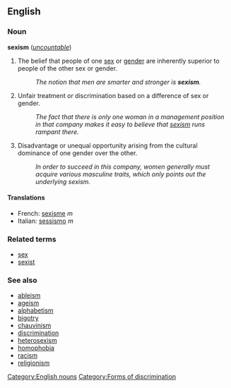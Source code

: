 ==English==
=== Noun ===
'''sexism''' (''[[uncountable]]'')

# The belief that people of one [[sex]] or [[gender]] are inherently superior to people of the other sex or gender.
#: ''The notion that men are smarter and stronger is '''sexism'''.'' 
# Unfair treatment or discrimination based on a difference of sex or gender.
#: ''The fact that there is only one woman in a management position in that company makes it easy to believe that [[sexism]] runs rampant there.''
# Disadvantage or unequal opportunity arising from the cultural dominance of one gender over the other.
#: ''In order to succeed in this company, women generally must acquire various masculine traits, which only points out the underlying sexism.''

====Translations====
*French: [[sexisme]] ''m''
*Italian: [[sessismo]] ''m''

===Related terms===
*[[sex]]
*[[sexist]]

===See also===
*[[ableism]]
*[[ageism]]
*[[alphabetism]]
*[[bigotry]]
*[[chauvinism]]
*[[discrimination]]
*[[heterosexism]]
*[[homophobia]]
*[[racism]]
*[[religionism]]
[[Category:English nouns]]
[[Category:Forms of discrimination]]